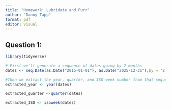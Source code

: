 ```yaml
---
title: "Homework: Lubridate and Purr"
author: "Danny Tapp"
format: pdf
editor: visual
---
```


## Question 1:

```r
library(tidyverse)
```

```r
# First we'll generate a sequence of dates going by 2 months
dates <- seq.Date(as.Date("2015-01-01"), as.Date("2025-12-31"),by = "2 months") 

#Then we extract the year, quarter, and ISO week number from that sequence 
extracted_year <- year(dates)

extracted_quarter <-quarter(dates)

extracted_ISO <- isoweek(dates)
```
